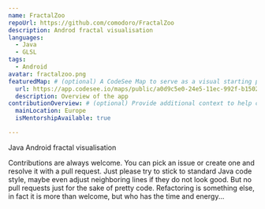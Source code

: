 ```yaml
---
name: FractalZoo
repoUrl: https://github.com/comodoro/FractalZoo
description: Androd fractal visualisation
languages:
  - Java
  - GLSL
tags:
  - Android
avatar: fractalzoo.png
featuredMap: # (optional) A CodeSee Map to serve as a visual starting point for contributors
  url: https://app.codesee.io/maps/public/a0d9c5e0-24e5-11ec-992f-b1502cc33c49
  description: Overview of the app
contributionOverview: # (optional) Provide additional context to help contributors match well with your project
  mainLocation: Europe
  isMentorshipAvailable: true

---
```


<!-- Divide your content into sections using our handy shortcodes. Each section is optional -->

<Overview>

Java Android fractal visualisation

</Overview>

<Contributing>

Contributions are always welcome. You can pick an issue or create one
and resolve it with a pull request. Just please try to stick to standard
Java code style, maybe even adjust neighboring lines if they do not look
good. But no pull requests just for the sake of pretty code. Refactoring
is something else, in fact it is more than welcome, but who has the time
and energy...

</Contributing>
